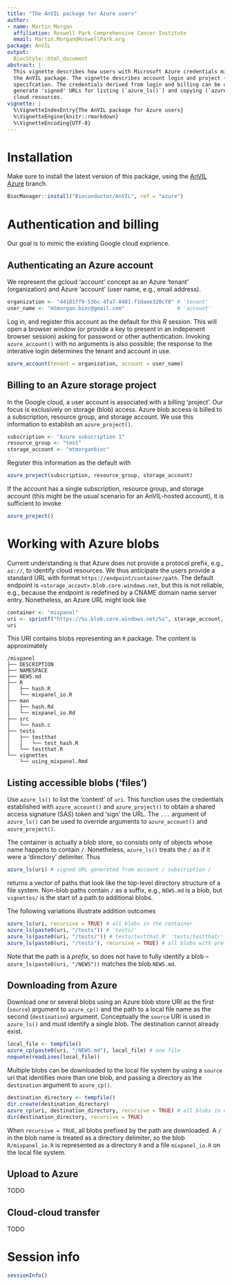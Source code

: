 ```yaml
---
title: "The AnVIL package for Azure users"
author:
- name: Martin Morgan
  affiliation: Roswell Park Comprehensive Cancer Institute
  email: Martin.Morgan@RoswellPark.org
package: AnVIL
output:
  BiocStyle::html_document
abstract: |
  This vignette describes how users with Microsoft Azure credentials might use
  the AnVIL package. The vignette describes account login and project (billing)
  specifcation. The credentials derived from login and billing can be used to 
  generate 'signed' URLs for listing (`azure_ls()`) and copying (`azure_cp()`)
  cloud resources.
vignette: |
  %\VignetteIndexEntry{The AnVIL package for Azure users}
  %\VignetteEngine{knitr::rmarkdown}
  %\VignetteEncoding{UTF-8}
---
```


# Installation

Make sure to install the latest version of this package, using the
[AnVIL Azure][] branch.

```r
BiocManager::install("Bioconductor/AnVIL", ref = "azure")
```

[AnVIL Azure]: https://github.com/Bioconductor/AnVIL/tree/azure

# Authentication and billing

Our goal is to mimic the existing Google cloud exprience. 

## Authenticating an Azure account

We represent the gcloud 'account' concept as an Azure 'tenant'
(organization) and Azure 'account' (user name, e.g., email address).

```r
organization <- "44101ff9-53bc-4fa7-8481-f1daee320cf8" # 'tenant'
user_name <- "mtmorgan.bioc@gmail.com"                 # 'account'
```

Log in, and register this account as the default for this _R_
session. This will open a browser window (or provide a key to present
in an indepenent browser session) asking for password or other
authentication. Invoking `azure_account()` with no arguments is also
possible; the response to the interative login determines the tenant
and account in use.

```r
azure_account(tenant = organization, account = user_name)
```

## Billing to an Azure storage project

In the Google cloud, a user account is associated with a billing
'project'. Our focus is exclusively on storage (blob) access. Azure
blob access is billed to a subscription, resource group, and storage
account. We use this information to establish an `azure_project()`.

```r
subscription <- "Azure subscription 1"
resource_group <- "test"
storage_account <- "mtmorganbioc"
```

Register this information as the default with

```r
azure_project(subscription, resource_group, storage_account)
```

If the account has a single subscription, resource group, and storage
account (this might be the usual scenario for an AnVIL-hosted
account), it is sufficient to invoke

```r
azure_project()
```

# Working with Azure blobs

Current understanding is that Azure does not provide a protocol
prefix, e.g., `az://`, to identify cloud resources. We thus anticipate
the users provide a standard URL with format
`https://endpoint/container/path`. The default endpoint is
`<storage_accout>.blob.core.windows.net`, but this is not reliable,
e.g., because the endpoint is redefined by a CNAME domain name server
entry. Nonetheless, an Azure URL might look like

```r
container <- "mixpanel"
uri <- sprintf("https://%s.blob.core.windows.net/%s", storage_account, container)
uri
```

This URI contains blobs representing an `R` package. The content is approximately

```
/mixpanel
├── DESCRIPTION
├── NAMESPACE
├── NEWS.md
├── R
│   ├── hash.R
│   └── mixpanel_io.R
├── man
│   ├── hash.Rd
│   └── mixpanel_io.Rd
├── src
│   └── hash.c
├── tests
│   ├── testthat
│   │   └── test_hash.R
│   └── testthat.R
└── vignettes
    └── using_mixpanel.Rmd
```

## Listing accessible blobs ('files')

Use `azure_ls()` to list the 'content' of `uri`. This function uses
the credentials established with `azure_account()` and
`azure_project()` to obtain a shared access signature (SAS) token and
'sign' the URL. The `...` argument of `azure_ls()` can be used to
override arguments to `azure_account()` and `azure_project()`.

The container is actually a blob store, so consists only of objects
whose name happens to contain `/`. Nonetheless, `azure_ls()` treats
the `/` as if it were a 'directory' delimiter. Thus

```r
azure_ls(uri) # signed URL generated from account / subscription /
```

returns a vector of paths that look like the top-level directory
structure of a file system. Non-blob paths contain `/` as a suffix,
e.g., `NEWS.md` is a blob, but `vignettes/` is the start of a path to
additional blobs.

The following variations illustrate addition outcomes

```r
azure_ls(uri, recursive = TRUE) # all blobs in the container
azure_ls(paste0(uri, "/tests")) # 'tests/'
azure_ls(paste0(uri, "/tests/")) # tests/testthat.R' 'tests/testthat/'
azure_ls(paste0(uri, "/tests"), recursive = TRUE) # all blobs with prefix '/tests'
```

Note that the path is a _prefix_, so does not have to fully identify a
blob -- `azure_ls(paste0(uri, "/NEWS"))` matches the blob `NEWS.md`.

## Downloading from Azure

Download one or several blobs using an Azure blob store URI as the
first (`source`) argument to `azure_cp()` and the path to a local file
name as the second (`destination`) argument. Conceptually the `source`
URI is used in `azure_ls()` and must identify a single blob. The
destination cannot already exist.

```r
local_file <- tempfile()
azure_cp(paste0(uri, "/NEWS.md"), local_file) # one file
noquote(readLines(local_file))
```

Multiple blobs can be downloaded to the local file system by using a
`source` uri that identifies more than one blob, and passing a
directory as the `destination` argument to `azure_cp()`.

```r
destination_directory <- tempfile()
dir.create(destination_directory)
azure_cp(uri, destination_directory, recursive = TRUE) # all blobs in uri
dir(destination_directory, recursive = TRUE)
```

When `recursive = TRUE`, all blobs prefixed by the path are
downloaded. A `/` in the blob name is treated as a directory
delimiter, so the blob `R/mixpanel_io.R` is represented as a directory
`R` and a file `mixpanel_io.R` on the local file system.

## Upload to Azure

TODO

## Cloud-cloud transfer

TODO

# Session info {.unnumbered}

```r
sessionInfo()
```
